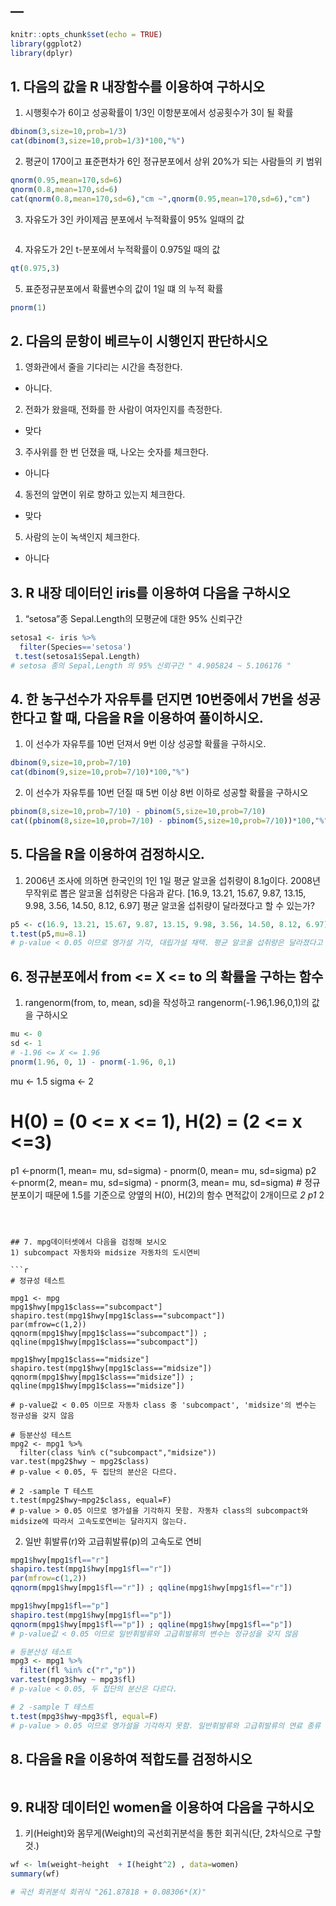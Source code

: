 ---
---

```r
knitr::opts_chunk$set(echo = TRUE)
library(ggplot2)
library(dplyr)
```

## 1. 다음의 값을 R 내장함수를 이용하여 구하시오
1) 시행횟수가 6이고 성공확률이 1/3인 이항분포에서 성공횟수가 3이 될 확률
```r
dbinom(3,size=10,prob=1/3)
cat(dbinom(3,size=10,prob=1/3)*100,"%")
```

2) 평균이 170이고 표준편차가 6인 정규분포에서 상위 20%가 되는 사람들의 키 범위
```r
qnorm(0.95,mean=170,sd=6)
qnorm(0.8,mean=170,sd=6)
cat(qnorm(0.8,mean=170,sd=6),"cm ~",qnorm(0.95,mean=170,sd=6),"cm")
```

3) 자유도가 3인 카이제곱 분포에서 누적확률이 95% 일때의 값
```r
```

4) 자유도가 2인 t-분포에서 누적확률이 0.975일 때의 값
```r
qt(0.975,3)
```

5) 표준정규분포에서 확률변수의 값이 1일 떄 의 누적 확률
```r
pnorm(1)
```


## 2. 다음의 문항이 베르누이 시행인지 판단하시오

1) 영화관에서 줄을 기다리는 시간을 측정한다. 
 - 아니다.
2) 전화가 왔을때, 전화를 한 사람이 여자인지를 측정한다.
 - 맞다
3) 주사위를 한 번 던졌을 때, 나오는 숫자를 체크한다.
 - 아니다
4) 동전의 앞면이 위로 향하고 있는지 체크한다.
 - 맞다
5) 사람의 눈이 녹색인지 체크한다.
 - 아니다



## 3. R 내장 데이터인 iris를 이용하여 다음을 구하시오
1) "setosa"종 Sepal.Length의 모평균에 대한 95% 신뢰구간
```r
setosa1 <- iris %>%
  filter(Species=='setosa')
 t.test(setosa1$Sepal.Length)
# setosa 종의 Sepal,Length 의 95% 신뢰구간 " 4.905824 ~ 5.106176 " 
```


## 4. 한 농구선수가 자유투를 던지면 10번중에서 7번을 성공한다고 할 때, 다음을 R을 이용하여 풀이하시오.
1) 이 선수가 자유투를 10번 던져서 9번 이상 성공할 확률을 구하시오.
```r
dbinom(9,size=10,prob=7/10)
cat(dbinom(9,size=10,prob=7/10)*100,"%")
```

2) 이 선수가 자유투를 10번 던질 때 5번 이상 8번 이하로 성공할 확률을 구하시오

```r
pbinom(8,size=10,prob=7/10) - pbinom(5,size=10,prob=7/10)
cat((pbinom(8,size=10,prob=7/10) - pbinom(5,size=10,prob=7/10))*100,"%")
```


## 5. 다음을 R을 이용하여 검정하시오.
1) 2006년 조사에 의하면 한국인의 1인 1일 평균 알코올 섭취량이 8.1g이다.
   2008년 무작위로 뽑은 알코올 섭취량은 다음과 같다.
  [16.9, 13.21, 15.67, 9.87, 13.15, 9.98, 3.56, 14.50, 8.12, 6.97] 
  평균 알코올 섭취량이 달라졌다고 할 수 있는가?
  
```r
p5 <- c(16.9, 13.21, 15.67, 9.87, 13.15, 9.98, 3.56, 14.50, 8.12, 6.97)
t.test(p5,mu=8.1)
# p-value < 0.05 이므로 영가설 기각, 대립가설 채택. 평균 알코올 섭취량은 달라졌다고 볼 수 있다. 
```


## 6. 정규분포에서 from <= X <= to 의 확률을 구하는 함수
 1) rangenorm(from, to, mean, sd)을 작성하고 rangenorm(-1.96,1.96,0,1)의 값을 구하시오
```r
mu <- 0
sd <- 1
# -1.96 <= X <= 1.96
pnorm(1.96, 0, 1) - pnorm(-1.96, 0,1)
```


mu <- 1.5
sigma <- 2

# H(0) = (0 <= x <= 1), H(2) = (2 <= x <=3)
p1 <-pnorm(1, mean= mu, sd=sigma) - pnorm(0, mean= mu, sd=sigma)
p2 <-pnorm(2, mean= mu, sd=sigma) - pnorm(3, mean= mu, sd=sigma)
# 정규 분포이기 때문에 1.5를 기준으로 양옆의 H(0), H(2)의 함수 면적값이 2개이므로 *2
p1 * 2

```
 


## 7. mpg데이터셋에서 다음을 검정해 보시오
1) subcompact 자동차와 midsize 자동차의 도시연비

```r
# 정규성 테스트

mpg1 <- mpg
mpg1$hwy[mpg1$class=="subcompact"]
shapiro.test(mpg1$hwy[mpg1$class=="subcompact"])
par(mfrow=c(1,2))
qqnorm(mpg1$hwy[mpg1$class=="subcompact"]) ; qqline(mpg1$hwy[mpg1$class=="subcompact"])

mpg1$hwy[mpg1$class=="midsize"]
shapiro.test(mpg1$hwy[mpg1$class=="midsize"])
qqnorm(mpg1$hwy[mpg1$class=="midsize"]) ; qqline(mpg1$hwy[mpg1$class=="midsize"])

# p-value값 < 0.05 이므로 자동차 class 중 'subcompact', 'midsize'의 변수는 정규성을 갖지 않음

# 등분산성 테스트
mpg2 <- mpg1 %>%
  filter(class %in% c("subcompact","midsize"))
var.test(mpg2$hwy ~ mpg2$class)
# p-value < 0.05, 두 집단의 분산은 다르다.

# 2 -sample T 테스트
t.test(mpg2$hwy~mpg2$class, equal=F)
# p-value > 0.05 이므로 영가설을 기각하지 못함. 자동차 class의 subcompact와 midsize에 따라서 고속도로연비는 달라지지 않는다.
```

2) 일반 휘발류(r)와 고급휘발류(p)의 고속도로 연비

```r
mpg1$hwy[mpg1$fl=="r"]
shapiro.test(mpg1$hwy[mpg1$fl=="r"])
par(mfrow=c(1,2))
qqnorm(mpg1$hwy[mpg1$fl=="r"]) ; qqline(mpg1$hwy[mpg1$fl=="r"])

mpg1$hwy[mpg1$fl=="p"]
shapiro.test(mpg1$hwy[mpg1$fl=="p"])
qqnorm(mpg1$hwy[mpg1$fl=="p"]) ; qqline(mpg1$hwy[mpg1$fl=="p"])
# p-value값 < 0.05 이므로 일반휘발류와 고급휘발류의 변수는 정규성을 갖지 않음

# 등분산성 테스트
mpg3 <- mpg1 %>%
  filter(fl %in% c("r","p"))
var.test(mpg3$hwy ~ mpg3$fl)
# p-value < 0.05, 두 집단의 분산은 다르다.

# 2 -sample T 테스트
t.test(mpg3$hwy~mpg3$fl, equal=F)
# p-value > 0.05 이므로 영가설을 기각하지 못함. 일반휘발류와 고급휘발류의 연료 종류 따라서 고속도로연비는 달라지지 않는다.
```

## 8. 다음을 R을 이용하여 적합도를 검정하시오

```r

```


## 9. R내장 데이터인 women을 이용하여 다음을 구하시오
1) 키(Height)와 몸무게(Weight)의 곡선회귀분석을 통한 회귀식(단, 2차식으로 구할 것.)

```r
wf <- lm(weight~height  + I(height^2) , data=women) 
summary(wf)

# 곡선 회귀분석 회귀식 "261.87818 + 0.08306*(X)" 
```

